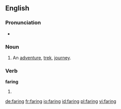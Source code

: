 ==English==
===Pronunciation===
* {{homophones|fairing}}

===Noun===
{{en-noun}}

# An [[adventure]], [[trek]], [[journey]].

===Verb===
'''faring'''

#{{present participle of|fare}}

[[de:faring]]
[[fr:faring]]
[[io:faring]]
[[id:faring]]
[[pl:faring]]
[[vi:faring]]
